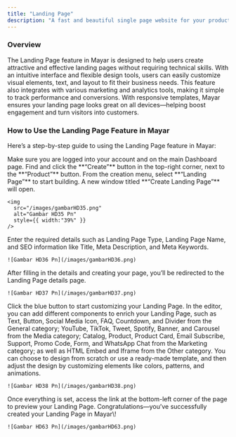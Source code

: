 ```yaml
---
title: "Landing Page"
description: "A fast and beautiful single page website for your product."
---
```


### Overview

The Landing Page feature in Mayar is designed to help users create attractive and effective landing pages without requiring technical skills. With an intuitive interface and flexible design tools, users can easily customize visual elements, text, and layout to fit their business needs. This feature also integrates with various marketing and analytics tools, making it simple to track performance and conversions. With responsive templates, Mayar ensures your landing page looks great on all devices—helping boost engagement and turn visitors into customers.

### How to Use the Landing Page Feature in Mayar

Here’s a step-by-step guide to using the Landing Page feature in Mayar:

<Steps>
  <Step title="Log in to the Mayar Dashboard">
    Make sure you are logged into your account and on the main Dashboard page.
  </Step>
  <Step title="Click the “Create” Button">
    Find and click the **“Create”** button in the top-right corner, next to the **“Product”** button.
  </Step>
  <Step title="Select “Landing Page”">
    From the creation menu, select **“Landing Page”** to start building. A new window titled **“Create Landing Page”** will open.

    <img
      src="/images/gambarHD35.png"
      alt="Gambar HD35 Pn"
      style={{ width:"39%" }}
    />
  </Step>
  <Step title="Fill in Landing Page Details">
    Enter the required details such as Landing Page Type, Landing Page Name, and SEO information like Title, Meta Description, and Meta Keywords.

    ![Gambar HD36 Pn](/images/gambarHD36.png)
  </Step>
  <Step title="Access the Landing Page Details">
    After filling in the details and creating your page, you’ll be redirected to the Landing Page details page.

    ![Gambar HD37 Pn](/images/gambarHD37.png)
  </Step>
  <Step title="Edit the Landing Page Design">
    Click the blue button to start customizing your Landing Page.
  </Step>
  <Step title="Add and Customize Components">
    In the editor, you can add different components to enrich your Landing Page, such as Text, Button, Social Media Icon, FAQ, Countdown, and Divider from the General category; YouTube, TikTok, Tweet, Spotify, Banner, and Carousel from the Media category; Catalog, Product, Product Card, Email Subscribe, Support, Promo Code, Form, and WhatsApp Chat from the Marketing category; as well as HTML Embed and Iframe from the Other category. You can choose to design from scratch or use a ready-made template, and then adjust the design by customizing elements like colors, patterns, and animations.

    ![Gambar HD38 Pn](/images/gambarHD38.png)
  </Step>
  <Step title="Finish">
    Once everything is set, access the link at the bottom-left corner of the page to preview your Landing Page. Congratulations—you’ve successfully created your Landing Page in Mayar\!

    ![Gambar HD63 Pn](/images/gambarHD63.png)
  </Step>
</Steps>
